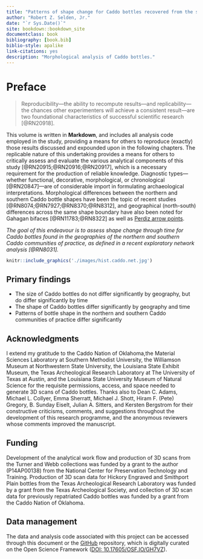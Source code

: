 ```yaml
--- 
title: "Patterns of shape change for Caddo bottles recovered from the southern Caddo area"
author: "Robert Z. Selden, Jr."
date: "`r Sys.Date()`"
site: bookdown::bookdown_site
documentclass: book
bibliography: [book.bib]
biblio-style: apalike
link-citations: yes
description: "Morphological analysis of Caddo bottles."
---
```


# Preface {-}

>Reproducibility---the ability to recompute results---and replicability---the chances other experimenters will achieve a consistent result---are two foundational characteristics of successful scientific research [@RN20918].

This volume is written in **Markdown**, and includes all analysis code employed in the study, providing a means for others to reproduce (exactly) those results discussed and expounded upon in the following chapters. The replicable nature of this undertaking provides a means for others to critically assess and evaluate the various analytical components of this study [@RN20915;@RN20916;@RN20917], which is a necessary requirement for the production of reliable knowledge. Diagnostic types---whether functional, decorative, morphological, or chronological [@RN20847]---are of considerable import in formulating archaeological interpretations. Morphological differences between the northern and southern Caddo bottle shapes have been the topic of recent studies [@RN8074;@RN7927;@RN8370;@RN8312], and geographical (north-south) differences across the same shape boundary have also been noted for Gahagan bifaces [@RN11783;@RN8322] as well as [Perdiz arrow points](https://aksel-blaise.github.io/perdiz2/). 

_The goal of this endeavour is to assess shape change through time for Caddo bottles found in the geographies of the northern and southern Caddo communities of practice, as defined in a recent exploratory network analysis [@RN8031]._

```r
knitr::include_graphics('./images/hist.caddo.net.jpg')
```

## Primary findings

* The size of Caddo bottles do not differ significantly by geography, but do differ significantly by time
* The shape of Caddo bottles differ significantly by geography and time
* Patterns of bottle shape in the northern and southern Caddo communities of practice differ significantly

## Acknowledgments

I extend my gratitude to the Caddo Nation of Oklahoma,the Material Sciences Laboratory at Southern Methodist University, the Williamson Museum at Northwestern State University, the Louisiana State Exhibit Museum, the Texas Archeological Research Laboratory at The University of Texas at Austin, and the Louisiana State University Museum of Natural Science for the requisite permissions, access, and space needed to generate 3D scans of Caddo bottles. Thanks also to Dean C. Adams, Michael L. Collyer, Emma Sherratt, Michael J. Shott, Hiram F. (Pete) Gregory, B. Sunday Eiselt, Julian A. Sitters, and Kersten Bergstrom for their constructive criticisms, comments, and suggestions throughout the development of this research programme, and the anonymous reviewers whose comments improved the manuscript. 

## Funding

Development of the analytical work flow and production of 3D scans from the Turner and Webb collections was funded by a grant to the author (P14AP00138) from the National Center for Preservation Technology and Training. Production of 3D scan data for Hickory Engraved and Smithport Plain bottles from the Texas Archeological Research Laboratory was funded by a grant from the Texas Archeological Society, and collection of 3D scan data for previously repatriated Caddo bottles was funded by a grant from the Caddo Nation of Oklahoma.

## Data management

The data and analysis code associated with this project can be accessed through this document or the [GitHub](https://github.com/aksel-blaise/bottle.traj) repository, which is digitally curated on the Open Science Framework ([DOI: 10.17605/OSF.IO/GH7VZ](https://osf.io/gh7vz/)).